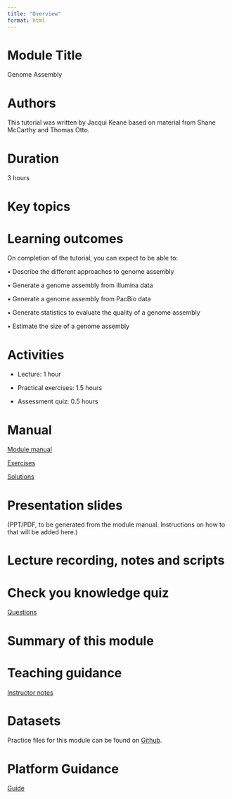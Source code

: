 ```yaml
---
title: "Overview"
format: html
---
```


# Module Title

Genome Assembly

# Authors

This tutorial was written by Jacqui Keane based on material from Shane McCarthy and Thomas Otto.

# Duration

3 hours

# Key topics

# Learning outcomes

On completion of the tutorial, you can expect to be able to:

• Describe the different approaches to genome assembly

• Generate a genome assembly from Illumina data

• Generate a genome assembly from PacBio data

• Generate statistics to evaluate the quality of a genome assembly

• Estimate the size of a genome assembly

# Activities

-   Lecture: 1 hour

-   Practical exercises: 1.5 hours

-   Assessment quiz: 0.5 hours

# Manual

[Module manual](module5_manual.qmd)

[Exercises](module5_exercises.qmd)

[Solutions](module5_solutions.qmd)

# Presentation slides

(PPT/PDF, to be generated from the module manual. Instructions on how to that will be added here.)

# Lecture recording, notes and scripts

# Check you knowledge quiz

[Questions](module5_assessment.qmd)

# Summary of this module

# Teaching guidance

[Instructor notes](module5_instructor_notes.qmd)

# Datasets

Practice files for this module can be found on [Github](https://github.com/WCSCourses/Precourses_DataRepo/tree/main/course_data_2025/linux_googlecolab_data).

# Platform Guidance

[Guide](module5_platform_guidance.qmd)
